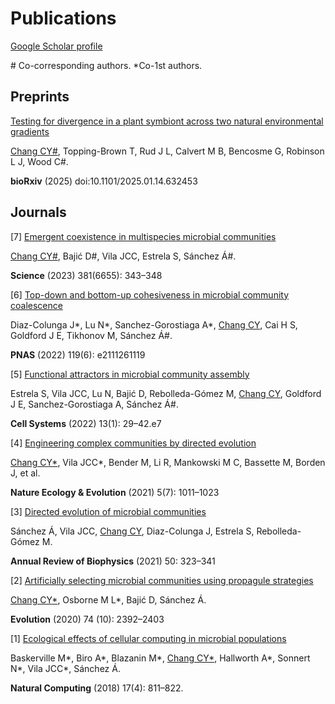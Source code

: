 # Publications

[Google Scholar profile](https://scholar.google.com/citations?user=g273Ts8AAAAJ&hl=en)

\# Co-corresponding authors.  *Co-1st authors.   

## Preprints

::: {.pub-entry}
[Testing for divergence in a plant symbiont across two natural environmental gradients](https://doi.org/10.1101/2025.01.14.632453)  

<u>Chang CY\#</u>, Topping-Brown T, Rud J L, Calvert M B, Bencosme G, Robinson L J, Wood C\#.  

**bioRxiv** (2025) doi:10.1101/2025.01.14.632453
:::


## Journals

::: {.pub-entry}
[7] [Emergent coexistence in multispecies microbial communities](https://doi.org/10.1126/science.adg8463)  

<u>Chang CY\#</u>, Bajić D\#, Vila JCC, Estrela S, Sánchez Á\#.  

**Science** (2023) 381(6655): 343–348
:::


::: {.pub-entry}
[6] [Top-down and bottom-up cohesiveness in microbial community coalescence](https://doi.org/10.1073/pnas.2111261119)  

Diaz-Colunga J\*, Lu N\*, Sanchez-Gorostiaga A\*, <u>Chang CY</u>, Cai H S, Goldford J E, Tikhonov M, Sánchez Á\#.  

**PNAS** (2022) 119(6): e2111261119
:::

::: {.pub-entry}
[5] [Functional attractors in microbial community assembly](https://doi.org/10.1016/j.cels.2021.11.005)  

Estrela S, Vila JCC, Lu N, Bajić D, Rebolleda-Gómez M, <u>Chang CY</u>, Goldford J E, Sanchez-Gorostiaga A, Sánchez Á\#.  

**Cell Systems** (2022) 13(1): 29–42.e7
:::

::: {.pub-entry}
[4] [Engineering complex communities by directed evolution](https://doi.org/10.1038/s41559-021-01472-z)  

<u>Chang CY\*</u>, Vila JCC\*, Bender M, Li R, Mankowski M C, Bassette M, Borden J, et al.  

**Nature Ecology & Evolution** (2021) 5(7): 1011–1023
:::

::: {.pub-entry}
[3] [Directed evolution of microbial communities](https://doi.org/10.1146/annurev-biophys-101220-114453)  

Sánchez Á, Vila JCC, <u>Chang CY</u>, Diaz-Colunga J, Estrela S, Rebolleda-Gómez M.  

**Annual Review of Biophysics** (2021) 50: 323–341
:::


::: {.pub-entry}
[2] [Artificially selecting microbial communities using propagule strategies](https://doi.org/10.1101/2020.05.01.066282)

<u>Chang CY\*</u>, Osborne M L\*, Bajić D, Sánchez Á.

**Evolution**  (2020) 74 (10): 2392–2403
:::

::: {.pub-entry}
[1] [Ecological effects of cellular computing in microbial populations](https://doi.org/10.1007/s11047-018-9688-5)

Baskerville M\*, Biro A\*, Blazanin M\*, <u>Chang CY\*</u>, Hallworth A\*, Sonnert N\*, Vila JCC\*, Sánchez Á. 

**Natural Computing** (2018) 17(4): 811–822.
:::